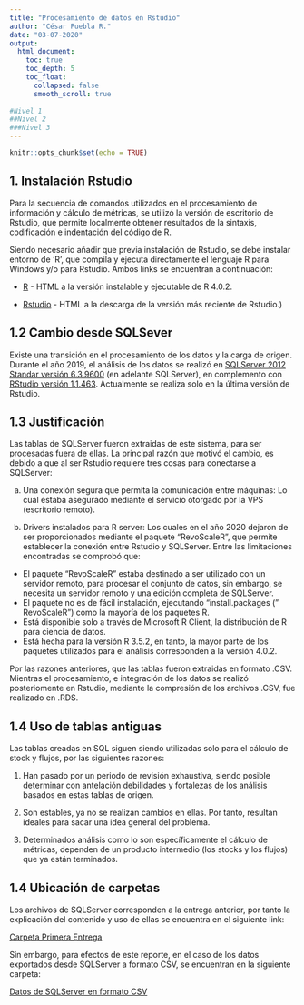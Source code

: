 ```yaml
---
title: "Procesamiento de datos en Rstudio"
author: "César Puebla R."
date: "03-07-2020"
output: 
  html_document:
    toc: true
    toc_depth: 5
    toc_float:
      collapsed: false
      smooth_scroll: true
      
#Nivel 1
##Nivel 2
###Nivel 3
---
```


```r
knitr::opts_chunk$set(echo = TRUE)
```

## 1. Instalación Rstudio

Para la secuencia de comandos utilizados en el procesamiento de información y cálculo de métricas, se utilizó la versión de escritorio de Rstudio, que permite localmente obtener resultados de la sintaxis, codificación e indentación del código de R. 

Siendo necesario añadir que previa instalación de Rstudio, se debe instalar entorno de 'R', que compila y ejecuta directamente el lenguaje R para Windows y/o para Rstudio. Ambos links se encuentran a continuación:


- [R](https://cran.r-project.org/bin/windows/base/) - HTML a la versión instalable y ejecutable de R 4.0.2. 

- [Rstudio](https://rstudio.com/products/rstudio/download/#download) - HTML a la descarga de la versión más reciente de Rstudio.)


## 1.2 Cambio desde SQLSever

Existe una transición en el procesamiento de los datos y la carga de origen. Durante el año 2019, el análisis de los datos se realizó  en [SQLServer 2012 Standar versión 6.3.9600](https://www.microsoft.com/en-us/download/details.aspx?id=56040) (en adelante SQLServer), en complemento con [RStudio versión 1.1.463](https://rstudio.com/products/rstudio/older-versions/). Actualmente se realiza solo en la última versión de Rstudio.  


## 1.3 Justificación

Las tablas de SQLServer fueron extraidas de este sistema, para ser procesadas fuera de ellas. La principal razón que motivó el cambio, es debido a que al ser Rstudio requiere tres cosas para conectarse a SQLServer:

a. Una conexión segura que permita la comunicación entre máquinas: Lo cual estaba asegurado mediante el servicio otorgado por la VPS (escritorio remoto). 

b. Drivers instalados  para R server: Los cuales en el año 2020 dejaron de ser proporcionados mediante el paquete "RevoScaleR", que permite establecer la conexión entre Rstudio y SQLServer. Entre las limitaciones encontradas se comprobó que:  
  - El paquete "RevoScaleR" estaba destinado a ser utilizado con un servidor remoto, para procesar el conjunto de datos, sin embargo, se necesita un servidor remoto y una edición completa de SQLServer. 
  - El paquete no es de fácil instalación, ejecutando "install.packages (" RevoScaleR") como la mayoría de los paquetes R.
  - Está disponible solo a través de Microsoft R Client, la distribución de R para ciencia de datos.
  - Está hecha para la versión R 3.5.2, en tanto, la mayor parte de los paquetes utilizados para el análisis corresponden a la versión 4.0.2.

Por las razones anteriores, que las tablas fueron extraidas en formato .CSV. Mientras el procesamiento, e integración de los datos se realizó posteriomente en Rstudio, mediante la compresión de los archivos .CSV, fue realizado en .RDS.

## 1.4 Uso de tablas antiguas

Las tablas creadas en SQL siguen siendo utilizadas solo para el cálculo de stock y flujos, por las siguientes razones:
 
1) Han pasado por un periodo de revisión exhaustiva, siendo posible determinar con antelación debilidades y fortalezas de los análisis basados en estas tablas de origen.

2) Son estables, ya no se realizan cambios en ellas. Por tanto, resultan ideales para sacar una idea general del problema.

3) Determinados análisis como lo son específicamente el cálculo de métricas, dependen de un producto intermedio (los stocks y los flujos) que ya están terminados. 


## 1.4 Ubicación de carpetas

Los archivos de SQLServer corresponden a la entrega anterior, por tanto la explicación del contenido y uso de ellas se encuentra en el siguiente link:

[Carpeta Primera Entrega](https://drive.google.com/drive/folders/1qETfRKrffjLBrmrZjZKY0LxfpMYFOJyu?usp=sharing)  


Sin embargo, para efectos de este reporte, en el caso de los datos exportados desde SQLServer a formato CSV, se encuentran en la siguiente carpeta:

[Datos de SQLServer en formato CSV](https://drive.google.com/drive/folders/1sWX1DlqojJBgjq25DBDrAkrSyPIlR3Iq)  




